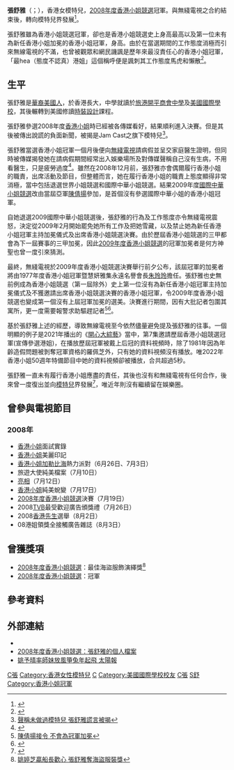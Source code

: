 {{藝人
| 類型 = 女藝人
| 姓名 = 張舒雅<br>Edelweiss Cheung 
| 圖片 = 
| 圖片尺寸 = 
| 圖片簡介 = 
| 本名 = 張舒雅
| 羅馬拼音 = 
| 英文名 = Edelweiss Cheung
| 綽號 = 
| 別名 = 
| 國籍 = {{USA}}<br>{{CNHK}} 
| 籍貫 = {{BHKG}}
| 出生日期 = {{birth date and age|1985|10|27}}
| 出生地點 = {{BHKG}}
| 逝世日期 = 
| 逝世地點 = 
| 職業 = [[模特兒|模特兒]]
| 教育程度 = [[大專|大專]]
| 配偶 = {{marriage|Daniel Lee|2014}}
| 兒女 = 2女
| 親屬 = 
| 經紀公司 =
| 網站 = 
| module = {{Infobox model details
| 身高 = {{convert|5|ft|11|in|cm}}
| 體重 = {{convert|51|kg}}
| 髮色 = {{colorbox|black}}[[黑色|黑色]]
| 瞳色 = 
| 三圍 = 32A－24－34.5
| 腿長 = {{convert|42|in|cm}}
}}
}}

'''張舒雅'''（{{lang-en|Edelweiss Cheung}}；{{bd|1985年|10月27日|catIdx=C張}}），香港女模特兒，[[2008年度香港小姐競選|2008年度香港小姐競選]]冠軍。與無綫電視之合約結束後，轉向模特兒界發展<ref name="香港蘋果日報">{{cite news |url=https://hk.entertainment.appledaily.com/enews/realtime/article/20171017/57339953 |title=【贏在港姐冠軍】劉倩婷林敏俐兩老表星途相近 劉慧蘊一卸任即閃 |publisher=[[香港蘋果日報|香港蘋果日報]] |date=2017-10-17|accessdate=2022-01-31|language=zh-hk |archive-url=https://web.archive.org/web/20180520193622/https://hk.entertainment.appledaily.com/enews/realtime/article/20171017/57339953 |archive-date=2018-05-20 |dead-url=yes }}</ref>。

張舒雅雖為香港小姐競選冠軍，卻也是香港小姐競選史上身高最高以及第一位未有為新任香港小姐加冕的香港小姐冠軍，身高{{convert|5|ft|11|in|cm}}。由於在當選期間的工作態度消極而引來無線電視的不滿，也曾被觀眾和網民譏諷是歷年來最沒責任心的香港小姐冠軍，「最hea（態度不認真）港姐」這個稱呼便是諷刺其工作態度馬虎和懶散<ref>{{Cite web |url=http://orientaldaily.on.cc/cnt/entertainment/20090701/00282_011.html?pubdate=20090701 |title=港姐愛瘟仔 |accessdate=2009-07-06 |archive-date=2009-09-04 |archive-url=https://web.archive.org/web/20090904021618/http://orientaldaily.on.cc/cnt/entertainment/20090701/00282_011.html?pubdate=20090701 |dead-url=no }}</ref>。

==生平==
張舒雅是[[華裔美國人|華裔美國人]]，於香港長大，中學就讀於[[旅港開平商會中學|旅港開平商會中學]]及[[美國國際學校|美國國際學校]]，其後輾轉到美國修讀[[時裝設計|時裝設計]]課程。

張舒雅參選2008年度[[香港小姐|香港小姐]]時已經被各傳媒看好，結果順利進入決賽。但是其後被傳出說謊的負面新聞，被揭是Jam Cast之旗下模特兒<ref>[https://web.archive.org/web/20080704153234/http://hk.news.yahoo.com/080509/60/2tsmb.html 聲稱未做過模特兒 張舒雅謊言被揭]</ref>。

張舒雅當選香港小姐冠軍一個月後便向[[無綫電視|無綫電視]]請病假並呈交家庭醫生證明，但同時被傳媒揭發她在請病假期間經常出入娛樂場所及對傳媒聲稱自己沒有生病，不用看醫生，只是疲勞過度<ref>{{Cite web |url=http://news.sina.com/sinacn/505-104-103-107/2009-04-26/2054737249.html |title=張舒雅托病拒絕工作 無線改約杜絕港姐裝病 |accessdate=2009-05-24 |archive-date=2009-07-01 |archive-url=https://web.archive.org/web/20090701060150/http://news.sina.com/sinacn/505-104-103-107/2009-04-26/2054737249.html |dead-url=no }}</ref>。雖然在2008年12月前，張舒雅亦會偶爾履行香港小姐的職責，出席活動及節目，但整體而言，她在履行香港小姐的職責上態度顯得非常消極，當中包括退選世界小姐競選和國際中華小姐競選。結果2009年度[[國際中華小姐競選|國際中華小姐競選]]改由當屆亞軍[[陳倩揚|陳倩揚]]參加，是首個沒有參選國際中華小姐的香港小姐冠軍。

自她退選2009國際中華小姐競選後，張舒雅的行為及工作態度亦令無綫電視震怒，決定從2009年2月開始罷免她所有工作及把她雪藏，以及禁止她為新任香港小姐冠軍主持加冕儀式及出席香港小姐競選決賽。由於歷屆香港小姐競選的三甲都會為下一屆賽事的三甲加冕，因此[[2009年度香港小姐競選|2009年度香港小姐競選]]的冠軍加冕者是何方神聖也曾一度引來猜測。

最終，無綫電視於2009年度香港小姐競選決賽舉行前夕公布，該屆冠軍的加冕者將由1977年度香港小姐冠軍暨慧妍雅集永遠名譽會長[[朱玲玲|朱玲玲]]擔任。張舒雅也史無前例成為香港小姐競選（第一屆除外）史上第一位沒有為新任香港小姐冠軍主持加冕儀式及不獲邀請出席香港小姐競選決賽的香港小姐冠軍，令2009年度香港小姐競選也變成第一個沒有上屆冠軍加冕的選美。決賽進行期間，因有大批記者包圍其寓所，更一度需要報警求助驅趕記者<ref>[http://hk.news.yahoo.com/article/090808/4/dlrn.html 陳倩揚接令 不會為冠軍加冕]</ref><ref>{{Cite web |url=http://orientaldaily.on.cc/cnt/entertainment/20090817/00282_011.html |title=張舒雅撞正師姐掉頭閃 |accessdate=2009-08-20 |archive-date=2009-08-20 |archive-url=https://web.archive.org/web/20090820035113/http://orientaldaily.on.cc/cnt/entertainment/20090817/00282_011.html |dead-url=no }}</ref>。

基於張舒雅上述的經歷，導致無線電視至今依然儘量避免提及張舒雅的往事。一個明顯的例子是2021年播出的《[[開心大綜藝|開心大綜藝]]》當中，第7集邀請歷屆香港小姐競選冠軍(宣傳參選港姐)，在播放歷屆冠軍被戴上后冠的資料視頻時，除了1981年因為年齡造假問題被剝奪冠軍資格的羅佩芝外，只有她的資料視頻沒有播放。唯2022年香港小姐50週年特備節目中她的資料視頻卻被播放，合共超過5秒。

張舒雅一直未有履行香港小姐應盡的責任，其後也沒有和無綫電視有任何合作，後來曾一度復出並向[[模特兒|模特兒]]界發展<ref>{{Cite web |url=http://the-sun.on.cc/cnt/entertainment/20100730/00470_046.html?pubdate=20100730 |title=張舒雅Hea後從良做超模 - 太陽報 |accessdate=2010-08-01 |archive-date=2015-06-10 |archive-url=https://web.archive.org/web/20150610221251/http://the-sun.on.cc/cnt/entertainment/20100730/00470_046.html?pubdate=20100730 |dead-url=no }}</ref>，唯近年則沒有繼續留在娛樂圈。

==曾參與電視節目==
===2008年===
*[[香港小姐|香港小姐]]面試實錄
*[[香港小姐|香港小姐]]美麗印記
*[[香港小姐|香港小姐]][[加勒比海|加勒比海]]熱力派對（6月26日、7月3日）
*旅遊大使純美檔案（7月10日）
*[[亮相_(香港版本)|亮相]]（7月12日）
*[[香港小姐|香港小姐]]純美蛻變（7月17日）
*[[2008年度香港小姐競選|2008年度香港小姐競選]]決賽（7月19日）
*2008[[TVB|TVB]]最受歡迎廣告頒獎禮（7月26日）
*2008[[香港先生|香港先生]]選舉（8月2日）
*08港姐領獎全接觸廣告雜誌（8月3日）

==曾獲獎項==
*[[2008年度香港小姐競選|2008年度香港小姐競選]]：最佳海盜服飾演繹獎<ref>[https://web.archive.org/web/20080603013536/http://hk.news.yahoo.com/080530/12/2uy5n.html 姚婷芝贏船長歡心 張舒雅奪海盜服裝獎]</ref>
*[[2008年度香港小姐競選|2008年度香港小姐競選]]：冠軍

==參考資料==
{{reflist}}

==外部連結==
*{{instagram|edelbabyweiss}}
*[https://web.archive.org/web/20080528222605/http://misshk.tvb.com/2008/profile_3.html 2008年度香港小姐競選：張舒雅的個人檔案]
*[http://the-sun.on.cc/cnt/entertainment/20110204/00470_012.html 姚予晴率師妹放風箏兔年起飛 太陽報] {{Wayback|url=http://the-sun.on.cc/cnt/entertainment/20110204/00470_012.html |date=20110319230711 }}

{{香港小姐|[[張嘉兒|張嘉兒]]|冠|2008|[[劉倩婷|劉倩婷]]}}

[[Category:2008年度香港小姐競選參賽者|C張]]
[[Category:香港女性模特兒|Category:香港女性模特兒]]
[[Category:旅港開平商會中學校友|C]]
[[Category:美國國際學校校友|Category:美國國際學校校友]]
[[Category:华裔美国人|C張]]
[[Category:張姓|S舒]]
[[Category:香港小姐冠軍|Category:香港小姐冠軍]]